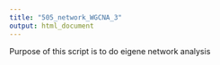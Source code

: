 ```yaml
---
title: "505_network_WGCNA_3"
output: html_document
---
```


Purpose of this script is to do eigene network analysis 


